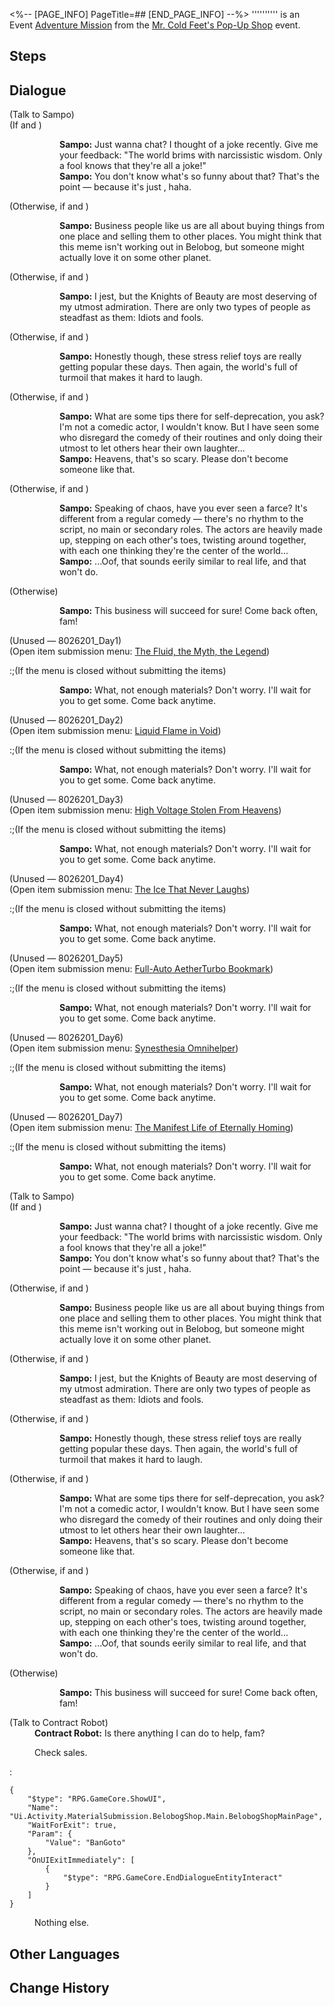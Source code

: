 <%-- [PAGE_INFO]
PageTitle=##
[END_PAGE_INFO] --%>
{{Stub|Dialogue.}}
{{Mission Infobox
|id            = 8026208
|title         = 
|image         = <!--Mission .png-->
|type          = Adventure
|event_name    = Mr. Cold Feet's Pop-Up Shop
|chapter       = 
|requirements  = [[Trailblaze Mission]] ''[[Silent Galaxy]]'' completed
|summary       = <!--official mission summary from Fate's Atlas-->
|characters    = Contract Robot; Sampo; Trailblazer
|startLocation = [[Jarilo-VI]] - [[Administrative District]]
|world         = Jarilo-VI
|area          = Administrative District
|prev          = 
|next          = 
|rewards       = 
}}
'''''''''' is an Event [[Adventure Mission]] from the [[Mr. Cold Feet's Pop-Up Shop]] event.

==Steps==


<!--
==Gameplay Notes==

--><!--
==Trial Character==

-->
==Dialogue==
{{Stub Dialogue}}

;(Talk to Sampo)
;(If {{cx}}<!--SubMission Finish: 802620103--> and {{cx}}<!--SubMission not Finish: 802620201-->)
::'''Sampo:''' Just wanna chat? I thought of a joke recently. Give me your feedback: "The world brims with narcissistic wisdom. Only a fool knows that they're all a joke!"
::'''Sampo:''' You don't know what's so funny about that? That's the point &mdash; because it's just {{Color|keyword|nobold=1|a joke}}, haha.
;(Otherwise, if {{cx}}<!--SubMission Finish: 802620203--> and {{cx}}<!--SubMission not Finish: 802620301-->)
::'''Sampo:''' Business people like us are all about buying things from one place and selling them to other places. You might think that this meme isn't working out in Belobog, but someone might actually love it on some other planet.
;(Otherwise, if {{cx}}<!--SubMission Finish: 802620303--> and {{cx}}<!--SubMission not Finish: 802620401-->)
::'''Sampo:''' I jest, but the Knights of Beauty are most deserving of my utmost admiration. There are only two types of people as steadfast as them: Idiots and fools.
;(Otherwise, if {{cx}}<!--SubMission Finish: 802620403--> and {{cx}}<!--SubMission not Finish: 802620501-->)
::'''Sampo:''' Honestly though, these stress relief toys are really getting popular these days. Then again, the world's full of turmoil that makes it hard to laugh.
;(Otherwise, if {{cx}}<!--SubMission Finish: 802620503--> and {{cx}}<!--SubMission not Finish: 802620601-->)
::'''Sampo:''' What are some tips there for self-deprecation, you ask? I'm not a comedic actor, I wouldn't know. But I have seen some who disregard the comedy of their routines and only doing their utmost to let others hear their own laughter...
::'''Sampo:''' Heavens, that's so scary. Please don't become someone like that.
;(Otherwise, if {{cx}}<!--SubMission Finish: 802620603--> and {{cx}}<!--SubMission not Finish: 802620701-->)
::'''Sampo:''' Speaking of chaos, have you ever seen a farce? It's different from a regular comedy &mdash; there's no rhythm to the script, no main or secondary roles. The actors are heavily made up, stepping on each other's toes, twisting around together, with each one thinking they're the center of the world...
::'''Sampo:''' ...Oof, that sounds eerily similar to real life, and that won't do.
;(Otherwise)
::'''Sampo:''' This business will succeed for sure! Come back often, fam!

;(Unused &mdash; 8026201_Day1)
;(Open item submission menu&colon; [[Mr. Cold Feet's Pop-Up Shop/Product Plan#The Fluid, the Myth, the Legend|The Fluid, the Myth, the Legend]])
:;(If the menu is closed without submitting the items)
::'''Sampo:''' What, not enough materials? Don't worry. I'll wait for you to get some. Come back anytime.

;(Unused &mdash; 8026201_Day2)
;(Open item submission menu&colon; [[Mr. Cold Feet's Pop-Up Shop/Product Plan#Liquid Flame in Void|Liquid Flame in Void]])
:;(If the menu is closed without submitting the items)
::'''Sampo:''' What, not enough materials? Don't worry. I'll wait for you to get some. Come back anytime.

;(Unused &mdash; 8026201_Day3)
;(Open item submission menu&colon; [[Mr. Cold Feet's Pop-Up Shop/Product Plan#High Voltage Stolen From Heavens|High Voltage Stolen From Heavens]])
:;(If the menu is closed without submitting the items)
::'''Sampo:''' What, not enough materials? Don't worry. I'll wait for you to get some. Come back anytime.

;(Unused &mdash; 8026201_Day4)
;(Open item submission menu&colon; [[Mr. Cold Feet's Pop-Up Shop/Product Plan#The Ice That Never Laughs|The Ice That Never Laughs]])
:;(If the menu is closed without submitting the items)
::'''Sampo:''' What, not enough materials? Don't worry. I'll wait for you to get some. Come back anytime.

;(Unused &mdash; 8026201_Day5)
;(Open item submission menu&colon; [[Mr. Cold Feet's Pop-Up Shop/Product Plan#Full-Auto AetherTurbo Bookmark|Full-Auto AetherTurbo Bookmark]])
:;(If the menu is closed without submitting the items)
::'''Sampo:''' What, not enough materials? Don't worry. I'll wait for you to get some. Come back anytime.

;(Unused &mdash; 8026201_Day6)
;(Open item submission menu&colon; [[Mr. Cold Feet's Pop-Up Shop/Product Plan#Synesthesia Omnihelper|Synesthesia Omnihelper]])
:;(If the menu is closed without submitting the items)
::'''Sampo:''' What, not enough materials? Don't worry. I'll wait for you to get some. Come back anytime.

;(Unused &mdash; 8026201_Day7)
;(Open item submission menu&colon; [[Mr. Cold Feet's Pop-Up Shop/Product Plan#The Manifest Life of Eternally Homing|The Manifest Life of Eternally Homing]])
:;(If the menu is closed without submitting the items)
::'''Sampo:''' What, not enough materials? Don't worry. I'll wait for you to get some. Come back anytime.

;(Talk to Sampo)
;(If {{cx}}<!--SubMission Finish: 802620103--> and {{cx}}<!--SubMission not Finish: 802620201-->)
::'''Sampo:''' Just wanna chat? I thought of a joke recently. Give me your feedback: "The world brims with narcissistic wisdom. Only a fool knows that they're all a joke!"
::'''Sampo:''' You don't know what's so funny about that? That's the point &mdash; because it's just {{Color|keyword|nobold=1|a joke}}, haha.
;(Otherwise, if {{cx}}<!--SubMission Finish: 802620203--> and {{cx}}<!--SubMission not Finish: 802620301-->)
::'''Sampo:''' Business people like us are all about buying things from one place and selling them to other places. You might think that this meme isn't working out in Belobog, but someone might actually love it on some other planet.
;(Otherwise, if {{cx}}<!--SubMission Finish: 802620303--> and {{cx}}<!--SubMission not Finish: 802620401-->)
::'''Sampo:''' I jest, but the Knights of Beauty are most deserving of my utmost admiration. There are only two types of people as steadfast as them: Idiots and fools.
;(Otherwise, if {{cx}}<!--SubMission Finish: 802620403--> and {{cx}}<!--SubMission not Finish: 802620501-->)
::'''Sampo:''' Honestly though, these stress relief toys are really getting popular these days. Then again, the world's full of turmoil that makes it hard to laugh.
;(Otherwise, if {{cx}}<!--SubMission Finish: 802620503--> and {{cx}}<!--SubMission not Finish: 802620601-->)
::'''Sampo:''' What are some tips there for self-deprecation, you ask? I'm not a comedic actor, I wouldn't know. But I have seen some who disregard the comedy of their routines and only doing their utmost to let others hear their own laughter...
::'''Sampo:''' Heavens, that's so scary. Please don't become someone like that.
;(Otherwise, if {{cx}}<!--SubMission Finish: 802620603--> and {{cx}}<!--SubMission not Finish: 802620701-->)
::'''Sampo:''' Speaking of chaos, have you ever seen a farce? It's different from a regular comedy &mdash; there's no rhythm to the script, no main or secondary roles. The actors are heavily made up, stepping on each other's toes, twisting around together, with each one thinking they're the center of the world...
::'''Sampo:''' ...Oof, that sounds eerily similar to real life, and that won't do.
;(Otherwise)
::'''Sampo:''' This business will succeed for sure! Come back often, fam!

;(Talk to Contract Robot)
:'''Contract Robot:''' Is there anything I can do to help, fam?
:{{DIcon|Travel Log}} Check sales.
:<pre>{
	"$type": "RPG.GameCore.ShowUI",
	"Name": "Ui.Activity.MaterialSubmission.BelobogShop.Main.BelobogShopMainPage",
	"WaitForExit": true,
	"Param": {
		"Value": "BanGoto"
	},
	"OnUIExitImmediately": [
		{
			"$type": "RPG.GameCore.EndDialogueEntityInteract"
		}
	]
}</pre>
:{{DIcon|Exit}} Nothing else.

{{Dialogue End}}

==Other Languages==
{{Other Languages
|en   = 
|zhs  = 
|zht  = 
|ja   = 
|ko   = 
|es   = 
|fr   = 
|ru   = 
|th   = 
|vi   = 
|de   = 
|id   = 
|pt   = 
}}

==Change History==
{{Change History|2.6}}
